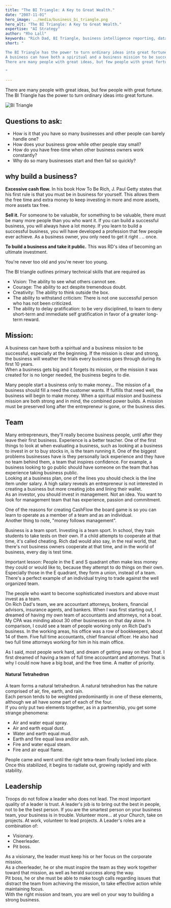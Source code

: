 ```yaml
---
title: "The BI Triangle: A Key to Great Wealth."
date: "2007-11-01"
hero_image: ../media/business_bi_triangle.png
hero_alt: "The BI Triangle: A Key to Great Wealth."
expertise: "AI Strategy"
author: "Rho Lall"
keywords: "Rich Dad, BI Triangle, business intelligence reporting, data driven decision making, data driven decisions, using data to make decisions"
short: "

The BI Triangle has the power to turn ordinary ideas into great fortune.  
A business can have both a spiritual and a business mission to be successful.
There are many people with great ideas, but few people with great fortune.  

"

---
```


There are many people with great ideas, but few people with great fortune.  The BI Triangle has the power to turn ordinary ideas into great fortune.   

![BI Triangle](./media/content/bi_triangle.png)

## Questions to ask:   

- How is it that you have so many businesses and other people can barely handle one?
- How does your business grow while other people stay small?
- How do you have free-time when other business owners work constantly?
- Why do so many businesses start and then fail so quickly?

## why build a business?

**Excessive cash flow.** In his book How To Be Rich, J. Paul Getty states that his first rule is that you must be in business for yourself. 
This allows them the free time and extra money to keep investing in more and more assets, more assets tax free.

**Sell it.** For someone to be valuable, for something to be valuable, there must be many more people than you who want it.
If you can build a successful business, you will always have a lot money.
If you learn to build a successful business, you will have developed a profession that few people ever achieve. 
As a business owner, you only need to get it right . .. once.

**To build a business and take it public.** This was RD's idea of becoming an ultimate investment.

You're never too old and you're never too young.

The BI triangle outlines primary technical skills that are required as

- Vision: The ability to see what others cannot see. 
- Courage: The ability to act despite tremendous doubt.
- Creativity: The ability to think outside the box.
- The ability to withstand criticism: There is not one successful person who has not been criticized. 
- The ability to delay gratification: to be very disciplined, to learn to deny short-term and immediate self gratification in favor of a greater long-term reward.

## Mission:

A business can have both a spiritual and a business mission to be successful, especially at the beginning. 
If the mission is clear and strong, the business will weather the trials every business goes through during its first 10 years.  
When a business gets big and it forgets its mission, or the mission it was created for is no longer needed, the business begins to die.

Many people start a business only to make money... 
The mission of a business should fill a need the customer wants. If fulfills that need well, the business will begin to make money.
When a spiritual mission and business mission are both strong and in mind, the combined power builds.
A mission must be preserved long after the entrepreneur is gone, or the business dies.

## Team

Many entrepreneurs, they'll really become business people, until after they leave their first business. Experience is a better teacher.
One of the first things to look at when evaluating a business, such as looking at a business to invest in or to buy stocks in, is the team running it.
One of the biggest problems businesses have is they personally lack experience and they have no team behind them, a team that inspires confidence.
For example, a business looking to go public should have someone on the team that has experience taking business public.  
Looking at a business plan, one of the lines you should check is the line item under salary.
A high salary reveals an entrepreneur is not interested in creating a business but more creating jobs and lining their wallet.  
As an investor, you should invest in management.  Not an idea.  You want to look for management team that has experience, passion and commitment.   

One of the reasons for creating CashFlow the board game is so you can learn to operate as a member of a team and as an individual.  
Another thing to note, "money follows management".  

Business is a team sport. Investing is a team sport.
In school, they train students to take tests on their own. If a child attempts to cooperate at that time, it's called cheating. 
Rich dad would also say, in the real world, that there's not business owners cooperate at that time, and in the world of business, every day is test time.

Important lesson: People in the E and S quadrant often make less money they could or would like to, because they attempt to do things on their own. 
Especially those in the E quadrant, they form a union, instead of a team. 
There's a perfect example of an individual trying to trade against the well organized team.

The people who want to become sophisticated investors and above must invest as a team.  
On Rich Dad's team, we are accountant attorneys, brokers, financial advisors, insurance agents, and bankers.
When I was first starting out, I dreamed of having my own team of accountants and attorneys, not a boat.
My CPA was minding about 30 other businesses on that day alone.
In comparison, I could see a team of people working only on Rich Dad's business. 
In the working areas, his office was a row of bookkeepers, about 14 of them. 
Five full time accountants, chief financial officer. He also had two full time attorneys working for him in his main office.

As I said, most people work hard, and dream of getting away on their boat. 
I first dreamed of having a team of full time accountant and attorneys. 
That is why I could now have a big boat, and the free time. A matter of priority.

#### Natural Tetrahedron

A team forms a natural tetrahedron. A natural tetrahedron has the nature comprised of air, fire, earth, and rain.  
Each person tends to be weighted predominantly in one of these elements, although we all have some part of each of the four.  
If you only put two elements together, as in a partnership, you get some strange phenomena:

- Air and water equal spray.
- Air and earth equal dust.
- Water and earth equal mud.
- Earth and fire equal lava and/or ash.
- Fire and water equal steam.
- Fire and air equal flame.

People came and went until the right tetra-team finally locked into place.  Once this stabilized, it begins to radiate out, growing rapidly and with stability.   

## Leadership

Troops do not follow a leader who does not lead.
The most important quality of a leader is trust.
A leader's job is to bring out the best in people, not to be the best person.
If you are the smartest person on your business team, your business is in trouble.
Volunteer more... at your Church, take on projects.  At work, volunteer to lead projects.
A Leader's roles are a combination of:

- Visionary.
- Cheerleader.
- Pit boss.

As a visionary, the leader must keep his or her focus on the corporate mission.  
As a cheerleader, he or she must inspire the team as they work together toward that mission, as well as herald success along the way.   
Pit boss, he or she must be able to make tough calls regarding issues that distract the team from achieving the mission, 
to take effective action while maintaining focus.   
With the right mission and team, you are well on your way to building a strong business.
